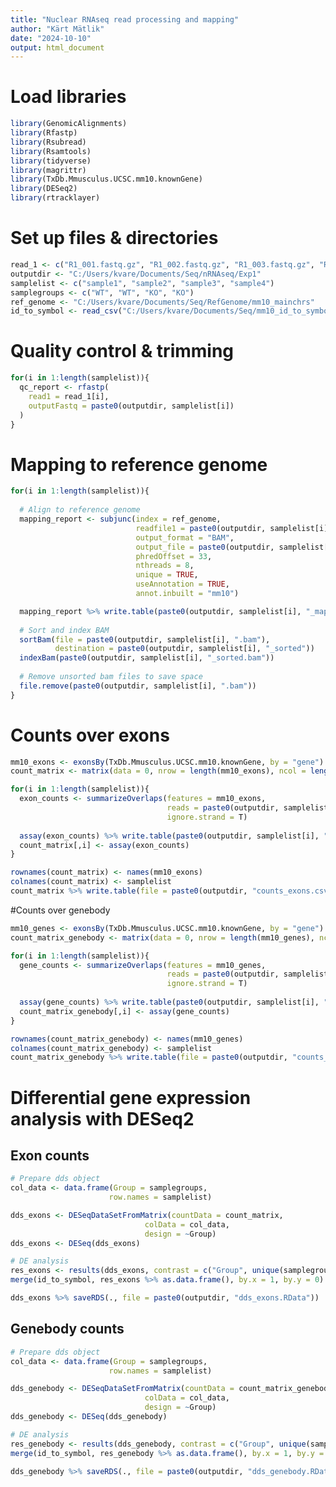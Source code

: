 ```yaml
---
title: "Nuclear RNAseq read processing and mapping"
author: "Kärt Mätlik"
date: "2024-10-10"
output: html_document
---
```


# Load libraries
```r
library(GenomicAlignments)
library(Rfastp)
library(Rsubread)
library(Rsamtools)
library(tidyverse)
library(magrittr)
library(TxDb.Mmusculus.UCSC.mm10.knownGene)
library(DESeq2)
library(rtracklayer)
```

# Set up files & directories
```r
read_1 <- c("R1_001.fastq.gz", "R1_002.fastq.gz", "R1_003.fastq.gz", "R1_004.fastq.gz")
outputdir <- "C:/Users/kvare/Documents/Seq/nRNAseq/Exp1"
samplelist <- c("sample1", "sample2", "sample3", "sample4")
samplegroups <- c("WT", "WT", "KO", "KO")
ref_genome <- "C:/Users/kvare/Documents/Seq/RefGenome/mm10_mainchrs"
id_to_symbol <- read_csv("C:/Users/kvare/Documents/Seq/mm10_id_to_symbol.csv")
```

# Quality control & trimming
```r
for(i in 1:length(samplelist)){
  qc_report <- rfastp(
    read1 = read_1[i],
    outputFastq = paste0(outputdir, samplelist[i])
  )
}
```

# Mapping to reference genome
```r
for(i in 1:length(samplelist)){
  
  # Align to reference genome
  mapping_report <- subjunc(index = ref_genome,
                            readfile1 = paste0(outputdir, samplelist[i], "_R1.fastq.gz"),
                            output_format = "BAM",
                            output_file = paste0(outputdir, samplelist[i], ".bam"), 
                            phredOffset = 33, 
                            nthreads = 8,
                            unique = TRUE,
                            useAnnotation = TRUE,
                            annot.inbuilt = "mm10")

  mapping_report %>% write.table(paste0(outputdir, samplelist[i], "_mapping_summary.csv"))
  
  # Sort and index BAM
  sortBam(file = paste0(outputdir, samplelist[i], ".bam"), 
          destination = paste0(outputdir, samplelist[i], "_sorted"))
  indexBam(paste0(outputdir, samplelist[i], "_sorted.bam"))
  
  # Remove unsorted bam files to save space
  file.remove(paste0(outputdir, samplelist[i], ".bam"))
}
```

# Counts over exons
```r
mm10_exons <- exonsBy(TxDb.Mmusculus.UCSC.mm10.knownGene, by = "gene")
count_matrix <- matrix(data = 0, nrow = length(mm10_exons), ncol = length(samplelist))

for(i in 1:length(samplelist)){
  exon_counts <- summarizeOverlaps(features = mm10_exons,
                                   reads = paste0(outputdir, samplelist[i], "_sorted.bam"),
                                   ignore.strand = T)
  
  assay(exon_counts) %>% write.table(paste0(outputdir, samplelist[i], "_counts_exons.csv"))
  count_matrix[,i] <- assay(exon_counts)
}

rownames(count_matrix) <- names(mm10_exons)
colnames(count_matrix) <- samplelist
count_matrix %>% write.table(file = paste0(outputdir, "counts_exons.csv"))
```

#Counts over genebody
```r
mm10_genes <- exonsBy(TxDb.Mmusculus.UCSC.mm10.knownGene, by = "gene")
count_matrix_genebody <- matrix(data = 0, nrow = length(mm10_genes), ncol = length(samplelist))

for(i in 1:length(samplelist)){
  gene_counts <- summarizeOverlaps(features = mm10_genes,
                                   reads = paste0(outputdir, samplelist[i], "_sorted.bam"),
                                   ignore.strand = T)
  
  assay(gene_counts) %>% write.table(paste0(outputdir, samplelist[i], "_counts_genebody.csv"))
  count_matrix_genebody[,i] <- assay(gene_counts)
}

rownames(count_matrix_genebody) <- names(mm10_genes)
colnames(count_matrix_genebody) <- samplelist
count_matrix_genebody %>% write.table(file = paste0(outputdir, "counts_genebody.csv"))

```

# Differential gene expression analysis with DESeq2
## Exon counts
```r
# Prepare dds object
col_data <- data.frame(Group = samplegroups,
                      row.names = samplelist)

dds_exons <- DESeqDataSetFromMatrix(countData = count_matrix,
                              colData = col_data,
                              design = ~Group)
dds_exons <- DESeq(dds_exons)

# DE analysis
res_exons <- results(dds_exons, contrast = c("Group", unique(samplegroups)[2], unique(samplegroups)[1]))
merge(id_to_symbol, res_exons %>% as.data.frame(), by.x = 1, by.y = 0) %>% write.table(file = paste0(outputdir, "DE_analysis_exons.csv"))

dds_exons %>% saveRDS(., file = paste0(outputdir, "dds_exons.RData"))
```

## Genebody counts
```r
# Prepare dds object
col_data <- data.frame(Group = samplegroups,
                      row.names = samplelist)

dds_genebody <- DESeqDataSetFromMatrix(countData = count_matrix_genebody,
                              colData = col_data,
                              design = ~Group)
dds_genebody <- DESeq(dds_genebody)

# DE analysis
res_genebody <- results(dds_genebody, contrast = c("Group", unique(samplegroups)[2], unique(samplegroups)[1]))
merge(id_to_symbol, res_genebody %>% as.data.frame(), by.x = 1, by.y = 0) %>% write.table(file = paste0(outputdir, "DE_analysis_genebody.csv"))

dds_genebody %>% saveRDS(., file = paste0(outputdir, "dds_genebody.RData"))
```



